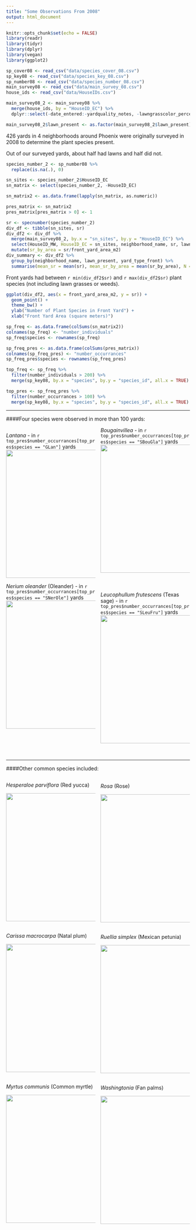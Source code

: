 ```yaml
---
title: "Some Observations From 2008"
output: html_document
---
```


```r
knitr::opts_chunk$set(echo = FALSE)
library(readr)
library(tidyr)
library(dplyr)
library(vegan)
library(ggplot2)
```


```r
sp_cover08 <- read_csv("data/species_cover_08.csv")
sp_key08 <- read_csv("data/species_key_08.csv")
sp_number08 <- read_csv("data/species_number_08.csv")
main_survey08 <- read_csv("data/main_survey_08.csv")
house_ids <- read_csv("data/HouseIDs.csv")

main_survey08_2 <- main_survey08 %>%
  merge(house_ids, by = "HouseID_EC") %>%
  dplyr::select(-date_entered:-yardquality_notes, -lawngrasscolor_percent_verygreen:-fence_continuity, -drip_irrigation:-animals_in_neighborhood)

main_survey08_2$lawn_present <- as.factor(main_survey08_2$lawn_present)
```

426 yards in 4 neighborhoods around Phoenix were originally surveyed in 2008 to determine the plant species present. 

Out of our surveyed yards, about half had lawns and half did not. 

```r
species_number_2 <- sp_number08 %>% 
  replace(is.na(.), 0)

sn_sites <- species_number_2$HouseID_EC
sn_matrix <- select(species_number_2, -HouseID_EC)

sn_matrix2 <- as.data.frame(lapply(sn_matrix, as.numeric))

pres_matrix <- sn_matrix2
pres_matrix[pres_matrix > 0] <- 1

sr <- specnumber(species_number_2)
div_df <- tibble(sn_sites, sr)
div_df2 <- div_df %>%
  merge(main_survey08_2, by.x = "sn_sites", by.y = "HouseID_EC") %>%
  select(HouseID_MW, HouseID_EC = sn_sites, neighborhood_name, sr, lawn_present, yard_type_front, front_yard_area_m2) %>%
  mutate(sr_by_area = sr/front_yard_area_m2)
div_summary <- div_df2 %>%
  group_by(neighborhood_name, lawn_present, yard_type_front) %>%
  summarise(mean_sr = mean(sr), mean_sr_by_area = mean(sr_by_area), N = length(sr))
```

Front yards had between `r min(div_df2$sr)` and `r max(div_df2$sr)` plant species (not including lawn grasses or weeds).

```r
ggplot(div_df2, aes(x = front_yard_area_m2, y = sr)) +
  geom_point() +
  theme_bw() +
  ylab("Number of Plant Species in Front Yard") +
  xlab("Front Yard Area (square meters)")
```


```r
sp_freq <- as.data.frame(colSums(sn_matrix2))
colnames(sp_freq) <- "number_individuals"
sp_freq$species <- rownames(sp_freq)

sp_freq_pres <- as.data.frame(colSums(pres_matrix))
colnames(sp_freq_pres) <- "number_occurrances"
sp_freq_pres$species <- rownames(sp_freq_pres)

top_freq <- sp_freq %>%
  filter(number_individuals > 200) %>%
  merge(sp_key08, by.x = "species", by.y = "species_id", all.x = TRUE)

top_pres <- sp_freq_pres %>%
  filter(number_occurrances > 100) %>%
  merge(sp_key08, by.x = "species", by.y = "species_id", all.x = TRUE)
```

----

####Four species were observed in more than 100 yards:

<style>
  .col2 {
    columns: 2 200px;         /* number of columns and width in pixels*/
    -webkit-columns: 2 200px; /* chrome, safari */
    -moz-columns: 2 200px;    /* firefox */
  }
</style>
 

<div class="col2">

*Lantana* - in `r top_pres$number_occurrances[top_pres$species == "GLan"]` yards
<img src="images/lantana.jpg" width="350px">

*Nerium oleander* (Oleander) - in `r top_pres$number_occurrances[top_pres$species == "SNerOle"]` yards
<img src="images/oleander.jpg" width="350px">

*Bougainvillea* - in `r top_pres$number_occurrances[top_pres$species == "SBouGla"]` yards
<img src="images/bougainvillea.jpg" width="350px">
<br>
<br>
<br>
<br>
*Leucophullum frutescens* (Texas sage) - in `r top_pres$number_occurrances[top_pres$species == "SLeuFru"]` yards
<img src="https://upload.wikimedia.org/wikipedia/en/thumb/a/af/Texas_Sage.jpg/1920px-Texas_Sage.jpg" width="350px">

</div>

<br>

----

####Other common species included:

<div class="col2">

*Hesperaloe parviflora* (Red yucca)

<img src="images/hesperaloe.jpg" width="350px">

<br>
*Carissa macrocarpa* (Natal plum)

<img src="https://upload.wikimedia.org/wikipedia/commons/1/17/Starr_010820-0009_Carissa_macrocarpa.jpg" width="350px">

<br>
*Myrtus communis* (Common myrtle)

<img src="https://upload.wikimedia.org/wikipedia/commons/3/3f/Starr_080304-3229_Myrtus_communis.jpg" width="350px">

<br>
*Rosa* (Rose)

<img src="images/rose.jpg" width="350px">

<br>
*Ruellia simplex* (Mexican petunia)

<img src="images/ruellia.jpg" width="350px">

<br>
*Washingtonia* (Fan palms)

<img src="https://upload.wikimedia.org/wikipedia/commons/5/59/Washingtonia_robusta.jpg" width="350px">

</div>